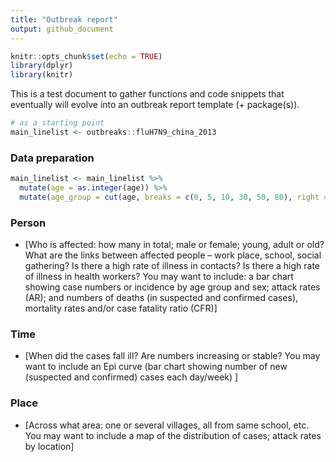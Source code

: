 ```yaml
---
title: "Outbreak report"
output: github_document
---
```


```r
knitr::opts_chunk$set(echo = TRUE)
library(dplyr)
library(knitr)
```

This is a test document to gather functions and code snippets that eventually will evolve into an outbreak report template (+ package(s)).

```r
# as a starting point
main_linelist <- outbreaks::fluH7N9_china_2013
```


### Data preparation

```r
main_linelist <- main_linelist %>%
  mutate(age = as.integer(age)) %>%
  mutate(age_group = cut(age, breaks = c(0, 5, 10, 30, 50, 80), right = FALSE))
```


### Person

* [Who is affected: how many in total; male or female; young, adult or old? What are the links between affected people – work place, school, social gathering?  Is there a high rate of illness in contacts?  Is there a high rate of illness in health workers? You may want to include:  a bar chart showing case numbers or incidence by age group and sex; attack rates (AR); and numbers of deaths (in suspected and confirmed cases), mortality rates and/or case fatality ratio (CFR)]  


### Time

* [When did the cases fall ill? Are numbers increasing or stable? You may want to include an Epi curve (bar chart showing number of new (suspected and confirmed) cases each day/week) ]

### Place

*  [Across what area: one or several villages, all from same school, etc. You may want to include a map of the distribution of cases; attack rates by location]

